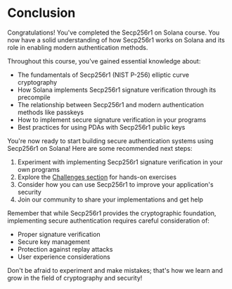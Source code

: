 
# Conclusion

Congratulations! You've completed the Secp256r1 on Solana course. You now have a solid understanding of how Secp256r1 works on Solana and its role in enabling modern authentication methods.

<ArticleSection name="What you've learned" id="what-you-learned" level="h2" />

Throughout this course, you've gained essential knowledge about:
- The fundamentals of Secp256r1 (NIST P-256) elliptic curve cryptography
- How Solana implements Secp256r1 signature verification through its precompile
- The relationship between Secp256r1 and modern authentication methods like passkeys
- How to implement secure signature verification in your programs
- Best practices for using PDAs with Secp256r1 public keys

<ArticleSection name="Next Steps" id="next-steps" level="h2" />

You're now ready to start building secure authentication systems using Secp256r1 on Solana! Here are some recommended next steps:

1. Experiment with implementing Secp256r1 signature verification in your own programs
2. Explore the [Challenges section](/zh-CN/challenges) for hands-on exercises
3. Consider how you can use Secp256r1 to improve your application's security
4. Join our community to share your implementations and get help

Remember that while Secp256r1 provides the cryptographic foundation, implementing secure authentication requires careful consideration of:
- Proper signature verification
- Secure key management
- Protection against replay attacks
- User experience considerations

Don't be afraid to experiment and make mistakes; that's how we learn and grow in the field of cryptography and security!
